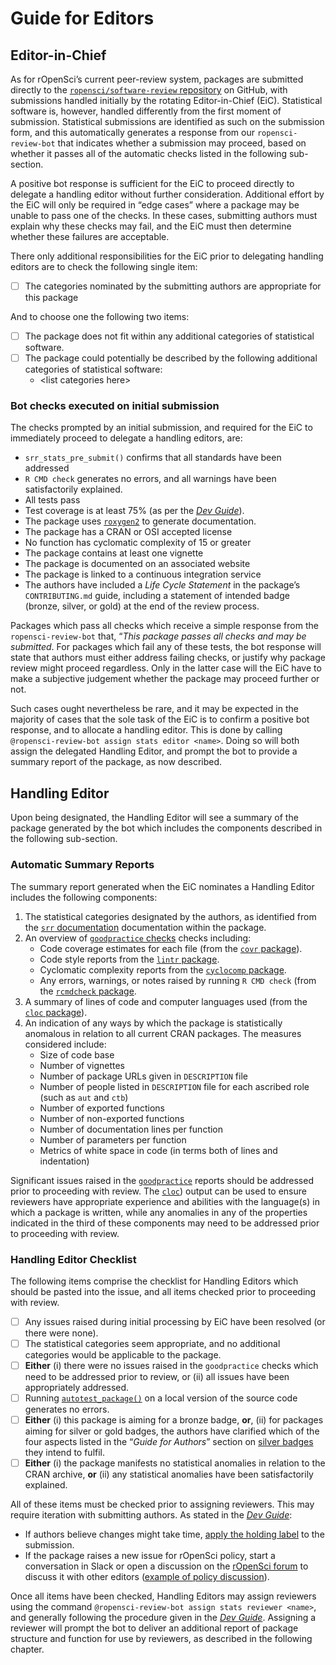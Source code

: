 
# Guide for Editors  {#pkgsubmission}

## Editor-in-Chief

As for rOpenSci's current peer-review system, packages are submitted directly
to the [`ropensci/software-review`
repository](https://github.com/ropensci/software-review) on GitHub, with
submissions handled initially by the rotating Editor-in-Chief (EiC).
Statistical software is, however, handled differently from the first
moment of submission. Statistical submissions are identified as such on the
submission form, and this automatically generates a response from our
`ropensci-review-bot` that indicates whether a submission may proceed, based on
whether it passes all of the automatic checks listed in the following
sub-section.

A positive bot response is sufficient for the EiC to proceed directly to
delegate a handling editor without further consideration. Additional effort by
the EiC will only be required in "edge cases" where a package may be unable to
pass one of the checks. In these cases, submitting authors must explain why
these checks may fail, and the EiC must then determine whether these failures
are acceptable.

There only additional responsibilities for the EiC prior to delegating handling
editors are to check the following single item:

- [ ] The categories nominated by the submitting authors are appropriate for
  this package

And to choose one the following two items:

- [ ] The package does not fit within any additional categories of statistical
  software.
- [ ] The package could potentially be described by the following additional
  categories of statistical software:
    - \<list categories here\>


### Bot checks executed on initial submission {#pkgsub-botchecks}

The checks prompted by an initial submission, and required for the EiC to
immediately proceed to delegate a handling editors, are:

- `srr_stats_pre_submit()` confirms that all standards have been addressed
- `R CMD check` generates no errors, and all warnings have been satisfactorily
  explained.
- All tests pass
- Test coverage is at least 75% (as per the [*Dev
  Guide*](https://devguide.ropensci.org/building.html#testing)).
- The package uses [`roxygen2`](https://roxygen2.r-lib.org) to generate
  documentation.
- The package has a CRAN or OSI accepted license
- No function has cyclomatic complexity of 15 or greater
- The package contains at least one vignette
- The package is documented on an associated website
- The package is linked to a continuous integration service
- The authors have included a *Life Cycle Statement* in the package's
  `CONTRIBUTING.md` guide, including a statement of intended badge (bronze,
  silver, or gold) at the end of the review process.

Packages which pass all checks which receive a simple response from the
`ropensci-review-bot` that, "*This package passes all checks and may be
submitted*. For packages which fail any of these tests, the bot response will
state that authors must either address failing checks, or justify why package
review might proceed regardless. Only in the latter case will the EiC have to
make a subjective judgement whether the package may proceed further or not.

Such cases ought nevertheless be rare, and it may be expected in the majority
of cases that the sole task of the EiC is to confirm a positive bot response,
and to allocate a handling editor. This is done by calling
`@ropensci-review-bot assign stats editor <name>`. Doing so will both assign
the delegated Handling Editor, and prompt the bot to provide a summary report
of the package, as now described.



## Handling Editor

Upon being designated, the Handling Editor will see a summary of the package
generated by the bot which includes the components described in the following
sub-section.

### Automatic Summary Reports {#pkgsub-summary-reports}

The summary report generated when the EiC nominates a Handling Editor includes
the following components:

1. The statistical categories designated by the authors, as identified from the
   [`srr` documentation](https://github.com/ropenscilabs/srr) documentation
   within the package.
2. An overview of [`goodpractice`
   checks](https://github.com/MangoTheCat/goodpractice) checks including:
    - Code coverage estimates for each file (from the [`covr`
      package](https://github.com/r-lib/covr)).
    - Code style reports from the [`lintr`
      package](https://github.com/jimhester/lintr).
    - Cyclomatic complexity reports from the [`cyclocomp`
      package](https://github.com/MangoTheCat/cyclocomp).
    - Any errors, warnings, or notes raised by running `R CMD check` (from the
      [`rcmdcheck` package](https://github.com/r-lib/rcmdcheck).
3. A summary of lines of code and computer languages used (from the [`cloc`
   package](https://github.com/hrbrmstr/cloc)).
4. An indication of any ways by which the package is statistically anomalous in
   relation to all current CRAN packages. The measures considered include:
    - Size of code base
    - Number of vignettes
    - Number of package URLs given in `DESCRIPTION` file
    - Number of people listed in `DESCRIPTION` file for each ascribed role
      (such as `aut` and `ctb`)
    - Number of exported functions
    - Number of non-exported functions
    - Number of documentation lines per function
    - Number of parameters per function
    - Metrics of white space in code (in terms both of lines and indentation)

Significant issues raised in the
[`goodpractice`](https://github.com/MangoTheCat/goodpractice) reports should be
addressed prior to proceeding with review. The
[`cloc`](https://github.com/hrbrmstr/cloc)) output can be used to ensure
reviewers have appropriate experience and abilities with the language(s) in
which a package is written, while any anomalies in any of the properties
indicated in the third of these components may need to be addressed prior to
proceeding with review.

### Handling Editor Checklist

The following items comprise the checklist for Handling Editors which should be
pasted into the issue, and all items checked prior to proceeding with review.

- [ ] Any issues raised during initial processing by EiC have been resolved (or
  there were none).
- [ ] The statistical categories seem appropriate, and no additional categories
  would be applicable to the package.
- [ ] **Either** (i) there were no issues raised in the `goodpractice` checks
  which need to be addressed prior to review, or (ii) all issues have been
  appropriately addressed.
- [ ] Running
  [`autotest_package()`](https://ropenscilabs.github.io/autotest/reference/autotest_package.html)
  on a local version of the source code generates no errors.
- [ ] **Either** (i) this package is aiming for a bronze badge, **or**, (ii)
  for packages aiming for silver or gold badges, the authors have clarified
  which of the four aspects listed in the "*Guide for Authors*" section on
  [silver badges](#pkgdev-silver) they intend to fulfil.
- [ ] **Either** (i) the package manifests no statistical anomalies in relation
  to the CRAN archive, **or** (ii) any statistical anomalies have been
  satisfactorily explained.

All of these items must be checked prior to assigning reviewers. This may
require iteration with submitting authors. As stated in the 
[*Dev Guide*](https://devguide.ropensci.org/editorguide.html#upon-submission):

- If authors believe changes might take time, [apply the holding
  label](#policiesreviewprocess) to the submission.
- If the package raises a new issue for rOpenSci policy, start a conversation
  in Slack or open a discussion on the [rOpenSci
  forum](https://discuss.ropensci.org/) to discuss it with other editors
  ([example of policy
  discussion](https://discuss.ropensci.org/t/overlap-policy-for-package-onboarding/368)).

Once all items have been checked, Handling Editors may assign reviewers using
the command `@ropensci-review-bot assign stats reviewer <name>`, and generally
following the procedure given in the [*Dev
Guide*](https://devguide.ropensci.org/editorguide.html#look-for-and-assign-reviewers).
Assigning a reviewer will prompt the bot to deliver an additional report of
package structure and function for use by reviewers, as described in the
following chapter.
